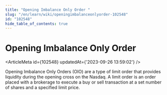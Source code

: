 ```yaml
---
title: "Opening Imbalance Only Order "
slug: "/en/learn/wiki/openingimbalanceonlyorder-102548"
id: "102548"
hide_table_of_contents: true
---
```



# Opening Imbalance Only Order 

<ArticleMeta id={102548} updatedAt={'2023-09-26 13:59:02'} />
<div className='border-solid border-b border-t-0 my-4 border-[var(--ifm-color-gray-300)]' />

Opening Imbalance Only Orders (OIO) are a type of limit order that provides liquidity during the opening cross on the Nasdaq. A limit order is an order placed with a brokerage to execute a buy or sell transaction at a set number of shares and a specified limit price.
